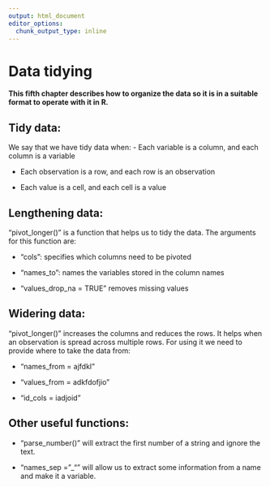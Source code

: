 ```yaml
---
output: html_document
editor_options: 
  chunk_output_type: inline
---
```


# Data tidying

**This fifth chapter describes how to organize the data so it is in a suitable format to operate with it in R.**

## Tidy data:

We say that we have tidy data when: - Each variable is a column, and each column is a variable

-   Each observation is a row, and each row is an observation

-   Each value is a cell, and each cell is a value

## Lengthening data:

"pivot_longer()" is a function that helps us to tidy the data. The arguments for this function are:

-   "cols": specifies which columns need to be pivoted

-   "names_to": names the variables stored in the column names

-   "values_drop_na = TRUE" removes missing values

## Widering data:

"pivot_longer()" increases the columns and reduces the rows. It helps when an observation is spread across multiple rows. For using it we need to provide where to take the data from:

-   "names_from = ajfdkl"

-   "values_from = adkfdofjio"

-   "id_cols = iadjoid"

## Other useful functions:

-   "parse_number()" will extract the first number of a string and ignore the text.

-   "names_sep ="\_"" will allow us to extract some information from a name and make it a variable.

